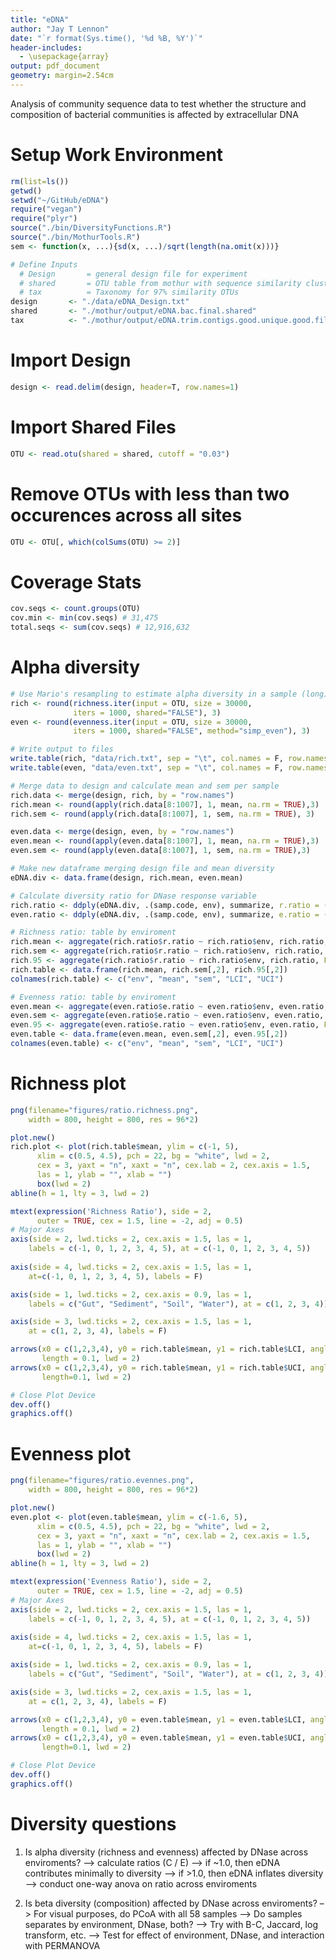```yaml
---
title: "eDNA"
author: "Jay T Lennon"
date: "`r format(Sys.time(), '%d %B, %Y')`"
header-includes:
  - \usepackage{array}
output: pdf_document
geometry: margin=2.54cm
---
```


Analysis of community sequence data to test whether the structure and composition of bacterial communities is affected by extracellular DNA

# Setup Work Environment 
```r
rm(list=ls())
getwd()
setwd("~/GitHub/eDNA")
require("vegan")
require("plyr")
source("./bin/DiversityFunctions.R")
source("./bin/MothurTools.R")
sem <- function(x, ...){sd(x, ...)/sqrt(length(na.omit(x)))}

# Define Inputs
  # Design       = general design file for experiment
  # shared       = OTU table from mothur with sequence similarity clustering
  # tax          = Taxonomy for 97% similarity OTUs
design       <- "./data/eDNA_Design.txt"
shared       <- "./mothur/output/eDNA.bac.final.shared"
tax          <- "./mothur/output/eDNA.trim.contigs.good.unique.good.filter.unique.precluster.pick.pick.an.unique_list.0.03.cons.taxonomy"
```

# Import Design
```r
design <- read.delim(design, header=T, row.names=1)
```

# Import Shared Files
```r
OTU <- read.otu(shared = shared, cutoff = "0.03")
```

# Remove OTUs with less than two occurences across all sites
```r
OTU <- OTU[, which(colSums(OTU) >= 2)]
```

# Coverage Stats
```r
cov.seqs <- count.groups(OTU)
cov.min <- min(cov.seqs) # 31,475
total.seqs <- sum(cov.seqs) # 12,916,632
```

# Alpha diversity
```r
# Use Mario's resampling to estimate alpha diversity in a sample (long)
rich <- round(richness.iter(input = OTU, size = 30000,
              iters = 1000, shared="FALSE"), 3)
even <- round(evenness.iter(input = OTU, size = 30000,
              iters = 1000, shared="FALSE", method="simp_even"), 3)

# Write output to files
write.table(rich, "data/rich.txt", sep = "\t", col.names = F, row.names = T)
write.table(even, "data/even.txt", sep = "\t", col.names = F, row.names = T)

# Merge data to design and calculate mean and sem per sample
rich.data <- merge(design, rich, by = "row.names")
rich.mean <- round(apply(rich.data[8:1007], 1, mean, na.rm = TRUE),3)
rich.sem <- round(apply(rich.data[8:1007], 1, sem, na.rm = TRUE), 3)

even.data <- merge(design, even, by = "row.names")
even.mean <- round(apply(even.data[8:1007], 1, mean, na.rm = TRUE),3)
even.sem <- round(apply(even.data[8:1007], 1, sem, na.rm = TRUE),3)

# Make new dataframe merging design file and mean diversity
eDNA.div <- data.frame(design, rich.mean, even.mean)

# Calculate diversity ratio for DNase response variable
rich.ratio <- ddply(eDNA.div, .(samp.code, env), summarize, r.ratio = (rich.mean[treat == "C"] / rich.mean[treat == "E"]))
even.ratio <- ddply(eDNA.div, .(samp.code, env), summarize, e.ratio = (even.mean[treat == "C"] / even.mean[treat == "E"]))

# Richness ratio: table by enviroment
rich.mean <- aggregate(rich.ratio$r.ratio ~ rich.ratio$env, rich.ratio, mean)
rich.sem <- aggregate(rich.ratio$r.ratio ~ rich.ratio$env, rich.ratio, sem)
rich.95 <- aggregate(rich.ratio$r.ratio ~ rich.ratio$env, rich.ratio, FUN = function(x) t.test(x)$conf.int[1:2])
rich.table <- data.frame(rich.mean, rich.sem[,2], rich.95[,2])
colnames(rich.table) <- c("env", "mean", "sem", "LCI", "UCI")

# Evenness ratio: table by enviroment
even.mean <- aggregate(even.ratio$e.ratio ~ even.ratio$env, even.ratio, mean)
even.sem <- aggregate(even.ratio$e.ratio ~ even.ratio$env, even.ratio, sem)
even.95 <- aggregate(even.ratio$e.ratio ~ even.ratio$env, even.ratio, FUN = function(x) t.test(x)$conf.int[1:2])
even.table <- data.frame(even.mean, even.sem[,2], even.95[,2])
colnames(even.table) <- c("env", "mean", "sem", "LCI", "UCI")
```

# Richness plot
```r
png(filename="figures/ratio.richness.png",
    width = 800, height = 800, res = 96*2)

plot.new()
rich.plot <- plot(rich.table$mean, ylim = c(-1, 5), 
      xlim = c(0.5, 4.5), pch = 22, bg = "white", lwd = 2, 
      cex = 3, yaxt = "n", xaxt = "n", cex.lab = 2, cex.axis = 1.5, 
      las = 1, ylab = "", xlab = "")
      box(lwd = 2)
abline(h = 1, lty = 3, lwd = 2)

mtext(expression('Richness Ratio'), side = 2, 
      outer = TRUE, cex = 1.5, line = -2, adj = 0.5)
# Major Axes
axis(side = 2, lwd.ticks = 2, cex.axis = 1.5, las = 1,
    labels = c(-1, 0, 1, 2, 3, 4, 5), at = c(-1, 0, 1, 2, 3, 4, 5))
 
axis(side = 4, lwd.ticks = 2, cex.axis = 1.5, las = 1,
    at=c(-1, 0, 1, 2, 3, 4, 5), labels = F)

axis(side = 1, lwd.ticks = 2, cex.axis = 0.9, las = 1,
    labels = c("Gut", "Sediment", "Soil", "Water"), at = c(1, 2, 3, 4))

axis(side = 3, lwd.ticks = 2, cex.axis = 1.5, las = 1,
    at = c(1, 2, 3, 4), labels = F)

arrows(x0 = c(1,2,3,4), y0 = rich.table$mean, y1 = rich.table$LCI, angle = 90,
       length = 0.1, lwd = 2)
arrows(x0 = c(1,2,3,4), y0 = rich.table$mean, y1 = rich.table$UCI, angle = 90,
       length=0.1, lwd = 2)

# Close Plot Device
dev.off()
graphics.off()
```

# Evenness plot
```r
png(filename="figures/ratio.evennes.png",
    width = 800, height = 800, res = 96*2)

plot.new()
even.plot <- plot(even.table$mean, ylim = c(-1.6, 5), 
      xlim = c(0.5, 4.5), pch = 22, bg = "white", lwd = 2, 
      cex = 3, yaxt = "n", xaxt = "n", cex.lab = 2, cex.axis = 1.5, 
      las = 1, ylab = "", xlab = "")
      box(lwd = 2)
abline(h = 1, lty = 3, lwd = 2)

mtext(expression('Evenness Ratio'), side = 2, 
      outer = TRUE, cex = 1.5, line = -2, adj = 0.5)
# Major Axes
axis(side = 2, lwd.ticks = 2, cex.axis = 1.5, las = 1,
    labels = c(-1, 0, 1, 2, 3, 4, 5), at = c(-1, 0, 1, 2, 3, 4, 5))
 
axis(side = 4, lwd.ticks = 2, cex.axis = 1.5, las = 1,
    at=c(-1, 0, 1, 2, 3, 4, 5), labels = F)

axis(side = 1, lwd.ticks = 2, cex.axis = 0.9, las = 1,
    labels = c("Gut", "Sediment", "Soil", "Water"), at = c(1, 2, 3, 4))

axis(side = 3, lwd.ticks = 2, cex.axis = 1.5, las = 1,
    at = c(1, 2, 3, 4), labels = F)

arrows(x0 = c(1,2,3,4), y0 = even.table$mean, y1 = even.table$LCI, angle = 90,
       length = 0.1, lwd = 2)
arrows(x0 = c(1,2,3,4), y0 = even.table$mean, y1 = even.table$UCI, angle = 90,
       length=0.1, lwd = 2)

# Close Plot Device
dev.off()
graphics.off()
```

# Diversity questions
1) Is alpha diversity (richness and evenness) affected by DNase across enviroments?
  --> calculate ratios (C / E)
  --> if ~1.0, then eDNA contributes minimally to diversity
  --> if >1.0, then eDNA inflates diversity
  --> conduct one-way anova on ratio across enviroments
  
2) Is beta diversity (composition) affected by DNase across enviroments?
  --> For visual purposes, do PCoA with all 58 samples
  --> Do samples separates by environment, DNase, both?
  --> Try with B-C, Jaccard, log transform, etc.
  --> Test for effect of environment, DNase, and interaction with PERMANOVA
  




